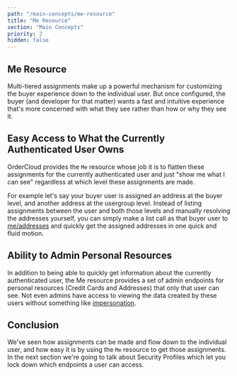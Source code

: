 ```yaml
---
path: "/main-concepts/me-resource"
title: "Me Resource"
section: "Main Concepts"
priority: 2
hidden: false
---
```


## Me Resource

Multi-tiered assignments make up a powerful mechanism for customizing the buyer experience down to the individual user. But once configured, the buyer (and developer for that matter) wants a fast and intuitive experience that's more concerned with what they see rather than how or why they see it.

## Easy Access to What the Currently Authenticated User Owns

OrderCloud provides the `Me` resource whose job it is to flatten these assignments for the currently authenticated user and just "show me what I can see" regardless at which level these assignments are made.

For example let's say your buyer user is assigned an address at the buyer level, and another address at the usergroup level. Instead of listing assignments between the user and both those levels and manually resolving the addresses yourself, you can simply make a list call as that buyer user to [me/addresses](TODO:link-to-me-addresses) and quickly get the assigned addresses in one quick and fluid motion.

## Ability to Admin Personal Resources

In addition to being able to quickly get information about the currently authenticated user, the Me resource provides a set of admin endpoints for personal resources (Credit Cards and Addresses) that only that user can see. Not even admins have access to viewing the data created by these users without something like [impersonation](TODO:link-to-impersonation-feature).

## Conclusion

We've seen how assignments can be made and flow down to the individual user, and how easy it is by using the `Me` resource to get those assignments. In the next section we're going to talk about Security Profiles which let you lock down which endpoints a user can access.
